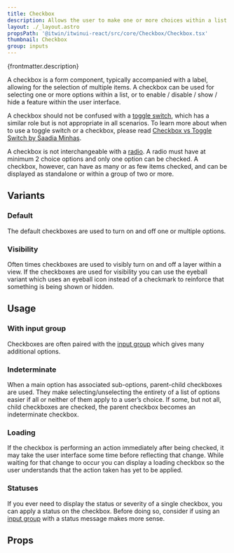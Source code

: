 ```yaml
---
title: Checkbox
description: Allows the user to make one or more choices within a list of options.
layout: ./_layout.astro
propsPath: '@itwin/itwinui-react/src/core/Checkbox/Checkbox.tsx'
thumbnail: Checkbox
group: inputs
---
```



<p>{frontmatter.description}</p>

<LiveExample src='Checkbox.main.tsx' truncate={false}>
  <AllExamples.CheckboxMainExample client:load />
</LiveExample>

A checkbox is a form component, typically accompanied with a label, allowing for the selection of multiple items. A checkbox can be used for selecting one or more options within a list, or to enable / disable / show / hide a feature within the user interface.

A checkbox should not be confused with a [toggle switch](toggleswitch), which has a similar role but is not appropriate in all scenarios. To learn more about when to use a toggle switch or a checkbox, please read [Checkbox vs Toggle Switch by Saadia Minhas](https://uxplanet.org/checkbox-vs-toggle-switch-7fc6e83f10b8).

A checkbox is not interchangeable with a [radio](radio). A radio must have at minimum 2 choice options and only one option can be checked. A checkbox, however, can have as many or as few items checked, and can be displayed as standalone or within a group of two or more.

## Variants

### Default

<LiveExample src='Checkbox.indeterminate.tsx'>
  <AllExamples.CheckboxIndeterminateExample client:load />
</LiveExample>

The default checkboxes are used to turn on and off one or multiple options.

### Visibility

<LiveExample src='Checkbox.visibility.tsx'>
  <AllExamples.CheckboxVisibilityExample client:load />
</LiveExample>

Often times checkboxes are used to visibly turn on and off a layer within a view. If the checkboxes are used for visibility you can use the eyeball variant which uses an eyeball icon instead of a checkmark to reinforce that something is being shown or hidden.

## Usage

### With input group

<LiveExample src='Checkbox.inputgroup.tsx'>
  <AllExamples.CheckboxInputGroupExample client:load />
</LiveExample>

Checkboxes are often paired with the [input group](inputgroup) which gives many additional options.

### Indeterminate

<LiveExample src='Checkbox.indeterminate.tsx'>
  <AllExamples.CheckboxIndeterminateExample client:load />
</LiveExample>

When a main option has associated sub-options, parent-child checkboxes are used. They make selecting/unselecting the entirety of a list of options easier if all or neither of them apply to a user’s choice. If some, but not all, child checkboxes are checked, the parent checkbox becomes an indeterminate checkbox.

### Loading

<LiveExample src='Checkbox.loading.tsx'>
  <AllExamples.CheckboxLoadingExample client:load />
</LiveExample>

If the checkbox is performing an action immediately after being checked, it may take the user interface some time before reflecting that change. While waiting for that change to occur you can display a loading checkbox so the user understands that the action taken has yet to be applied.

### Statuses

<LiveExample src='Checkbox.statuses.tsx'>
  <AllExamples.CheckboxStatusesExample client:load />
</LiveExample>

If you ever need to display the status or severity of a single checkbox, you can apply a status on the checkbox. Before doing so, consider if using an [input group](inputgroup) with a status message makes more sense.

## Props

<PropsTable path={frontmatter.propsPath} />
